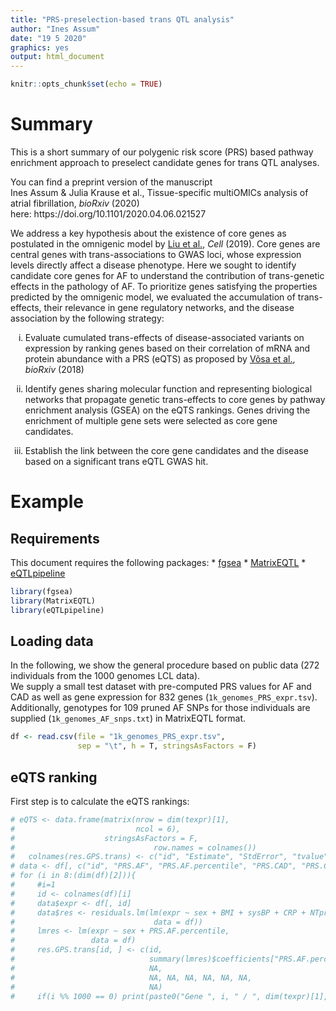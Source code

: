 ```yaml
---
title: "PRS-preselection-based trans QTL analysis"
author: "Ines Assum"
date: "19 5 2020"
graphics: yes
output: html_document
---
```


```r
knitr::opts_chunk$set(echo = TRUE)
```

# Summary

This is a short summary of our polygenic risk score (PRS) based pathway enrichment approach to preselect candidate genes for trans QTL analyses.

You can find a preprint version of the manuscript  
Ines Assum & Julia Krause et al., Tissue-specific multiOMICs analysis of atrial fibrillation, *bioRxiv* (2020)  
here:
https://doi.org/10.1101/2020.04.06.021527

We address a key hypothesis about the existence of core genes as postulated in the omnigenic model by [Liu et al.](https://doi.org/10.1016/j.cell.2019.04.014), *Cell* (2019). Core genes are central genes with trans-associations to GWAS loci, whose expression levels directly affect a disease phenotype. Here we sought to identify candidate core genes for AF to understand the contribution of trans-genetic effects in the pathology of AF. To prioritize genes satisfying the properties predicted by the omnigenic model, we evaluated the accumulation of trans-effects, their relevance in gene regulatory networks, and the disease association by the following strategy:


i) Evaluate cumulated trans-effects of disease-associated variants on expression by ranking genes based on their correlation of mRNA and protein abundance with a PRS (eQTS) as proposed by [Võsa et al.](https://doi.org/10.1101/447367), *bioRxiv* (2018)

ii) Identify genes sharing molecular function and representing biological networks that propagate genetic trans-effects to core genes by pathway enrichment analysis (GSEA) on the eQTS rankings. Genes driving the enrichment of multiple gene sets were selected as core gene candidates.

iii) Establish the link between the core gene candidates and the disease based on a significant trans eQTL GWAS hit.


# Example

## Requirements

This document requires the following packages:
* [fgsea](https://bioconductor.org/packages/release/bioc/html/fgsea.html)
* [MatrixEQTL](https://github.com/andreyshabalin/MatrixEQTL)
* [eQTLpipeline](https://github.com/matthiasheinig/eQTLpipeline)

```r
library(fgsea)
library(MatrixEQTL)
library(eQTLpipeline)
```


## Loading data

In the following, we show the general procedure based on public data (272 individuals from the 1000 genomes LCL data).  
We supply a small test dataset with pre-computed PRS values for AF and CAD as well as gene expression for 832 genes (`1k_genomes_PRS_expr.tsv`). Additionally, genotypes for 109 pruned AF SNPs for those individuals are supplied (`1k_genomes_AF_snps.txt`) in MatrixEQTL format.

```r
df <- read.csv(file = "1k_genomes_PRS_expr.tsv",
               sep = "\t", h = T, stringsAsFactors = F)
```

## eQTS ranking
First step is to calculate the eQTS rankings:
```r
# eQTS <- data.frame(matrix(nrow = dim(texpr)[1],
#                           ncol = 6),
#                    stringsAsFactors = F,
#                               row.names = colnames())
#   colnames(res.GPS.trans) <- c("id", "Estimate", "StdError", "tvalue", "pvalueT", "padjT")
# data <- df[, c("id", "PRS.AF", "PRS.AF.percentile", "PRS.CAD", "PRS.CAD.percentile", "sex", "population")]
# for (i in 8:(dim(df)[2])){
#     #i=1
#     id <- colnames(df)[i]
#     data$expr <- df[, id]
#     data$res <- residuals.lm(lm(expr ~ sex + BMI + sysBP + CRP + NTproBNP + RIN,
#                               data = df))
#     lmres <- lm(expr ~ sex + PRS.AF.percentile,
#                 data = df)
#     res.GPS.trans[id, ] <- c(id,
#                              summary(lmres)$coefficients["PRS.AF.percentile", ],
#                              NA,
#                              NA, NA, NA, NA, NA, NA,
#                              NA)
#     if(i %% 1000 == 0) print(paste0("Gene ", i, " / ", dim(texpr)[1], " done"))

```



```r

```

